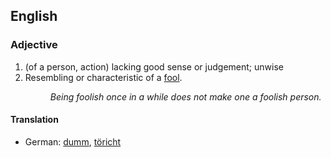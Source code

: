 ==English==

===Adjective===
#(of a person, action) lacking good sense or judgement; unwise
#Resembling or characteristic of a [[fool]].
#: ''Being foolish once in a while does not make one a foolish person.''

====Translation====
*German: [[dumm]], [[töricht]]
